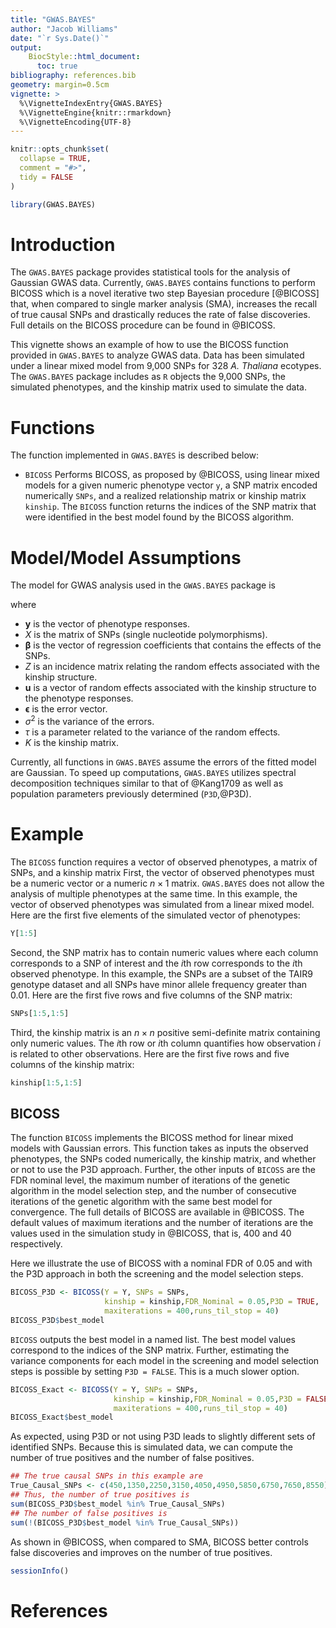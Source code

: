 ```yaml
---
title: "GWAS.BAYES"
author: "Jacob Williams"
date: "`r Sys.Date()`"
output: 
    BiocStyle::html_document:
      toc: true
bibliography: references.bib  
geometry: margin=0.5cm
vignette: >
  %\VignetteIndexEntry{GWAS.BAYES}
  %\VignetteEngine{knitr::rmarkdown}
  %\VignetteEncoding{UTF-8}
---
```


```r
knitr::opts_chunk$set(
  collapse = TRUE,
  comment = "#>",
  tidy = FALSE
)
```

```r
library(GWAS.BAYES)
```

# Introduction

The `GWAS.BAYES` package provides statistical tools for the analysis of Gaussian GWAS data. Currently, `GWAS.BAYES` contains functions to perform BICOSS which is a novel iterative two step Bayesian procedure [@BICOSS] that, when compared to single marker analysis (SMA), increases the recall of true causal SNPs and drastically reduces the rate of false discoveries. Full details on the BICOSS procedure can be found in @BICOSS.

This vignette shows an example of how to use the BICOSS function provided in `GWAS.BAYES` to analyze GWAS data. Data has been simulated under a linear mixed model from 9,000 SNPs for 328 _A. Thaliana_ ecotypes. The `GWAS.BAYES` package includes as `R` objects the 9,000 SNPs, the simulated phenotypes, and the kinship matrix used to simulate the data.

# Functions

The function implemented in `GWAS.BAYES` is described below:

* `BICOSS` Performs BICOSS, as proposed by @BICOSS, using linear mixed models for a given numeric phenotype vector `y`, a SNP matrix encoded numerically `SNPs`, and a realized relationship matrix or kinship matrix `kinship`. The `BICOSS` function returns the indices of the SNP matrix that were identified in the best model found by the BICOSS algorithm.

# Model/Model Assumptions

The model for GWAS analysis used in the `GWAS.BAYES` package is

\begin{equation*}
\textbf{y} = X \boldsymbol{\beta} + Z \textbf{u} + \boldsymbol{\epsilon} \ \text{where} \ \boldsymbol{\epsilon} \sim N(\textbf{0},\sigma^2 I) \ \text{and} \ \textbf{u} \sim N(\textbf{0},\sigma^2 \tau K),
\end{equation*}

where

* $\textbf{y}$ is the vector of phenotype responses.
* $X$ is the matrix of SNPs (single nucleotide polymorphisms).
* $\boldsymbol{\beta}$ is the vector of regression coefficients that contains the effects of the SNPs.
* $Z$ is an incidence matrix relating the random effects associated with the kinship structure.
* $\textbf{u}$ is a vector of random effects associated with the kinship structure to the phenotype responses.
* $\boldsymbol{\epsilon}$ is the error vector.
* $\sigma^2$ is the variance of the errors.
* $\tau$ is a parameter related to the variance of the random effects.
* $K$ is the kinship matrix.

Currently, all functions in `GWAS.BAYES` assume the errors of the fitted model are Gaussian. To speed up computations, `GWAS.BAYES` utilizes spectral decomposition techniques similar to that of @Kang1709 as well as population parameters previously determined (`P3D`,@P3D). 

# Example

The `BICOSS` function requires a vector of observed phenotypes, a matrix of SNPs, and a kinship matrix First, the vector of observed phenotypes must be a numeric vector or a numeric $n \times 1$ matrix. `GWAS.BAYES` does not allow the analysis of multiple phenotypes at the same time. In this example, the vector of observed phenotypes was simulated from a linear mixed model. Here are the first five elements of the simulated vector of phenotypes:

```r
Y[1:5]
```

Second, the SNP matrix has to contain numeric values where each column corresponds to a SNP of interest and the $i$th row corresponds to the $i$th observed phenotype. In this example, the SNPs are a subset of the TAIR9 genotype dataset and all SNPs have minor allele frequency greater than 0.01. Here are the first five rows and five columns of the SNP matrix:

```r
SNPs[1:5,1:5]
```

Third, the kinship matrix is an $n \times n$ positive semi-definite matrix containing only numeric values. The $i$th row or $i$th column quantifies how observation $i$ is related to other observations. Here are the first five rows and five columns of the kinship matrix:

```r
kinship[1:5,1:5]
```

## BICOSS

The function `BICOSS` implements the BICOSS method for linear mixed models with Gaussian errors. This function takes as inputs the observed phenotypes, the SNPs coded numerically, the kinship matrix, and whether or not to use the P3D approach. Further, the other inputs of `BICOSS` are the FDR nominal level, the maximum number of iterations of the genetic algorithm in the model selection step, and the number of consecutive iterations of the genetic algorithm with the same best model for convergence. The full details of BICOSS are available in @BICOSS. The default values of maximum iterations and the number of iterations are the values used in the simulation study in @BICOSS, that is, 400 and 40 respectively.

Here we illustrate the use of BICOSS with a nominal FDR of 0.05 and with the P3D approach in both the screening and the model selection steps.

```r
BICOSS_P3D <- BICOSS(Y = Y, SNPs = SNPs, 
                     kinship = kinship,FDR_Nominal = 0.05,P3D = TRUE,
                     maxiterations = 400,runs_til_stop = 40)
BICOSS_P3D$best_model
```

`BICOSS` outputs the best model in a named list. The best model values correspond to the indices of the SNP matrix. Further, estimating the variance components for each model in the screening and model selection steps is possible by setting `P3D = FALSE`. This is a much slower option.

```r
BICOSS_Exact <- BICOSS(Y = Y, SNPs = SNPs, 
                       kinship = kinship,FDR_Nominal = 0.05,P3D = FALSE,
                       maxiterations = 400,runs_til_stop = 40)
BICOSS_Exact$best_model
```

As expected, using P3D or not using P3D leads to slightly different sets of identified SNPs. Because this is simulated data, we can compute the number of true positives and the number of false positives.

```r
## The true causal SNPs in this example are
True_Causal_SNPs <- c(450,1350,2250,3150,4050,4950,5850,6750,7650,8550)
## Thus, the number of true positives is
sum(BICOSS_P3D$best_model %in% True_Causal_SNPs)
## The number of false positives is
sum(!(BICOSS_P3D$best_model %in% True_Causal_SNPs))
```

As shown in @BICOSS, when compared to SMA, BICOSS better controls false discoveries and improves on the number of true positives.

```r
sessionInfo()
```


# References

